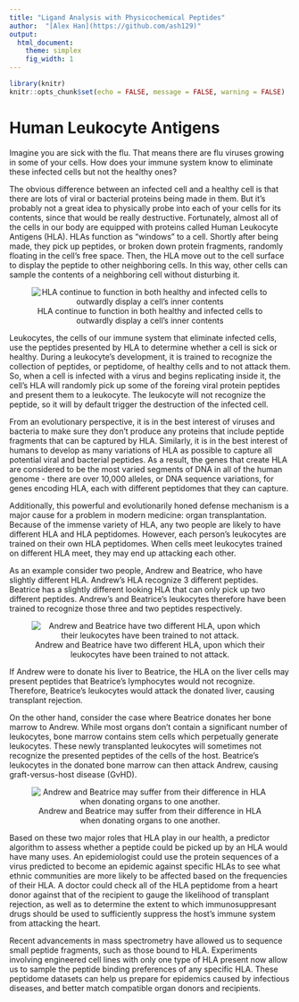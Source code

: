 ```yaml
---
title: "Ligand Analysis with Physicochemical Peptides"
author:  "[Alex Han](https://github.com/ash129)"
output:
  html_document:
    theme: simplex
    fig_width: 1
---
```


```r
library(knitr)
knitr::opts_chunk$set(echo = FALSE, message = FALSE, warning = FALSE)
```

# Human Leukocyte Antigens

Imagine you are sick with the flu. That means there are flu viruses growing in some of your cells. How does your immune system know to eliminate these infected cells but not the healthy ones? 

The obvious difference between an infected cell and a healthy cell is that there are lots of viral or bacterial proteins being made in them. But it's probably not a great idea to physically probe into each of your cells for its contents, since that would be really destructive. Fortunately, almost all of the cells in our body are equipped with proteins called Human Leukocyte Antigens (HLA). HLAs function as "windows" to a cell. Shortly after being made, they pick up peptides, or broken down protein fragments, randomly floating in the cell's free space. Then, the HLA move out to the cell surface to display the peptide to other neighboring cells. In this way, other cells can sample the contents of a neighboring cell without disturbing it. 

<center>
![HLA continue to function in both healthy and infected cells to outwardly display a cell's inner contents](images/cartoon.cells.png)
</center>

Leukocytes, the cells of our immune system that eliminate infected cells, use the peptides presented by HLA to determine whether a cell is sick or healthy. During a leukocyte's development, it is trained to recognize the collection of peptides, or peptidome, of healthy cells and to not attack them. So, when a cell is infected with a virus and begins replicating inside it, the cell's HLA will randomly pick up some of the foreing viral protein peptides and present them to a leukocyte. The leukocyte will not recognize the peptide, so it will by default trigger the destruction of the infected cell. 

From an evolutionary perspective, it is in the best interest of viruses and bacteria to make sure they don't produce any proteins that include peptide fragments that can be captured by HLA. Similarly, it is in the best interest of humans to develop as many variations of HLA as possible to capture all potential viral and bacterial peptides. As a result, the genes that create HLA are considered to be the most varied segments of DNA in all of the human genome - there are over 10,000 alleles, or DNA sequence variations, for genes encoding HLA, each with different peptidomes that they can capture. 

Additionally, this powerful and evolutionarily honed defense mechanism is a major cause for a problem in modern medicine: organ transplantation. Because of the immense variety of HLA, any two people are likely to have different HLA and HLA peptidomes. However, each person's leukocytes are trained on their own HLA peptidomes. When cells meet leukocytes trained on different HLA meet, they may end up attacking each other. 

As an example consider two people, Andrew and Beatrice, who have slightly different HLA. Andrew's HLA recognize 3 different peptides. Beatrice has a slightly different looking HLA that can only pick up two different peptides. Andrew's and Beatrice's leukocytes therefore have been trained to recognize those three and two peptides respectively. 

<center>
![Andrew and Beatrice have two different HLA, upon which their leukocytes have been trained to not attack.](images/cartoon.organs.1.png)
</center>

If Andrew were to donate his liver to Beatrice, the HLA on the liver cells may present peptides that Beatrice's lymphocytes would not recognize. Therefore, Beatrice's leukocytes would attack the donated liver, causing transplant rejection. 

On the other hand, consider the case where Beatrice donates her bone marrow to Andrew. While most organs don't contain a significant number of leukocytes, bone marrow contains stem cells which perpetually generate leukocytes. These newly transplanted leukocytes will sometimes not recognize the presented peptides of the cells of the host. Beatrice's leukocytes in the donated bone marrow can then attack Andrew, causing graft-versus-host disease (GvHD). 

<center>
![Andrew and Beatrice may suffer from their difference in HLA when donating organs to one another.](images/cartoon.organs.2.png)
</center>

Based on these two major roles that HLA play in our health, a predictor algorithm to assess whether a peptide could be picked up by an HLA would have many uses. An epidemiologist could use the protein sequences of a virus predicted to become an epidemic against specific HLAs to see what ethnic communities are more likely to be affected based on the frequencies of their HLA. A doctor could check all of the HLA peptidome from a heart donor against that of the recipient to gauge the likelihood of transplant rejection, as well as to determine the extent to which immunosuppresant drugs should be used to sufficiently suppress the host's immune system from attacking the heart. 

Recent advancements in mass spectrometry have allowed us to sequence small peptide fragments, such as those bound to HLA. Experiments involving engineered cell lines with only one type of HLA present now allow us to sample the peptide binding preferences of any specific HLA. These peptidome datasets can help us prepare for epidemics caused by infectious diseases, and better match compatible organ donors and recipients. 
